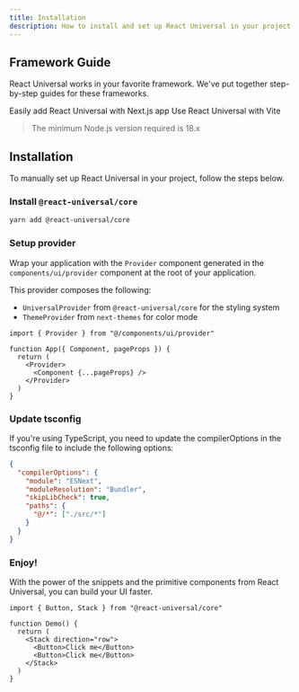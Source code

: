 ```yaml
---
title: Installation
description: How to install and set up React Universal in your project
---
```


## Framework Guide

React Universal works in your favorite framework. We've put together step-by-step guides for these
frameworks.

<Card title="Next.js" href="/getting-started/frameworks/next-app">
  Easily add React Universal with Next.js app
</Card>

<Card title="Vite" href="/getting-started/frameworks/vite">
  Use React Universal with Vite
</Card>

> The minimum Node.js version required is 18.x

## Installation

To manually set up React Universal in your project, follow the steps below.

### Install `@react-universal/core`

```bash
yarn add @react-universal/core
```

### Setup provider

Wrap your application with the `Provider` component generated in the `components/ui/provider`
component at the root of your application.

This provider composes the following:

- `UniversalProvider` from `@react-universal/core` for the styling system
- `ThemeProvider` from `next-themes` for color mode

```tsx
import { Provider } from "@/components/ui/provider"

function App({ Component, pageProps }) {
  return (
    <Provider>
      <Component {...pageProps} />
    </Provider>
  )
}
```

### Update tsconfig

If you're using TypeScript, you need to update the compilerOptions in the tsconfig file to include
the following options:

```json
{
  "compilerOptions": {
    "module": "ESNext",
    "moduleResolution": "Bundler",
    "skipLibCheck": true,
    "paths": {
      "@/*": ["./src/*"]
    }
  }
}
```

### Enjoy!

With the power of the snippets and the primitive components from React Universal, you can build your
UI faster.

```tsx
import { Button, Stack } from "@react-universal/core"

function Demo() {
  return (
    <Stack direction="row">
      <Button>Click me</Button>
      <Button>Click me</Button>
    </Stack>
  )
}
```
